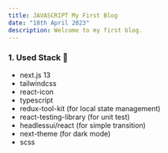 ```yaml
---
title: JAVASCRIPT My First Blog
date: "18th April 2023"
description: Welcome to my first blog.
---
```


### 1. Used Stack 📝

- next.js 13
- tailwindcss
- react-icon
- typescript
- redux-tool-kit (for local state management)
- react-testing-library (for unit test)
- headlessui/react (for simple transition)
- next-theme (for dark mode)
- scss
